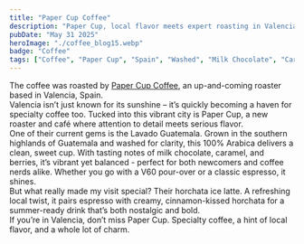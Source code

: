 ```yaml
---
title: "Paper Cup Coffee"
description: "Paper Cup, local flavor meets expert roasting in Valencia"
pubDate: "May 31 2025"
heroImage: "./coffee_blog15.webp"
badge: "Coffee"
tags: ["Coffee", "Paper Cup", "Spain", "Washed", "Milk Chocolate", "Caramel", "Berries"]
---
```


The coffee was roasted by [Paper Cup Coffee](https://www.instagram.com/papercup.valencia/), an up-and-coming roaster based in Valencia, Spain.
<br />
Valencia isn’t just known for its sunshine – it’s quickly becoming a haven for specialty coffee too. Tucked into this vibrant city is Paper Cup, a new roaster and café where attention to detail meets serious flavor.
<br />
One of their current gems is the Lavado Guatemala. Grown in the southern highlands of Guatemala and washed for clarity, this 100% Arabica delivers a clean, sweet cup. With tasting notes of milk chocolate, caramel, and berries, it’s vibrant yet balanced - perfect for both newcomers and coffee nerds alike. Whether you go with a V60 pour-over or a classic espresso, it shines.
<br />
But what really made my visit special? Their horchata ice latte. A refreshing local twist, it pairs espresso with creamy, cinnamon-kissed horchata for a summer-ready drink that’s both nostalgic and bold.
<br />
If you’re in Valencia, don’t miss Paper Cup. Specialty coffee, a hint of local flavor, and a whole lot of charm.